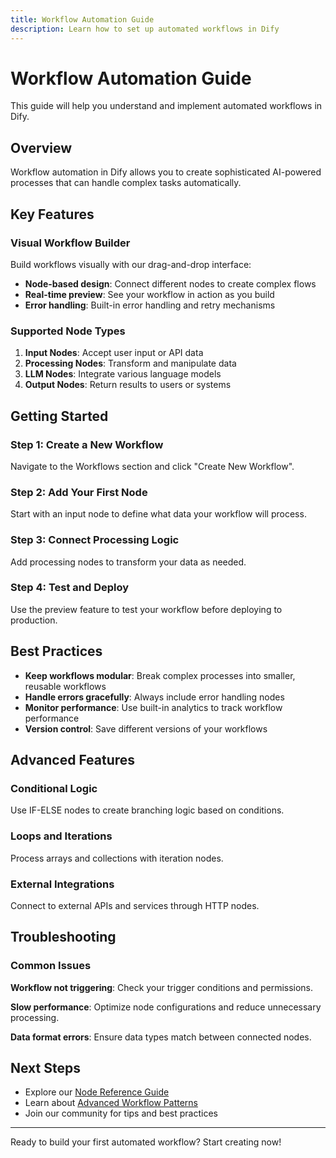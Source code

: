 ```yaml
---
title: Workflow Automation Guide
description: Learn how to set up automated workflows in Dify
---
```


# Workflow Automation Guide

This guide will help you understand and implement automated workflows in Dify.

## Overview

Workflow automation in Dify allows you to create sophisticated AI-powered processes that can handle complex tasks automatically.

## Key Features

### Visual Workflow Builder

Build workflows visually with our drag-and-drop interface:
- **Node-based design**: Connect different nodes to create complex flows
- **Real-time preview**: See your workflow in action as you build
- **Error handling**: Built-in error handling and retry mechanisms

### Supported Node Types

1. **Input Nodes**: Accept user input or API data
2. **Processing Nodes**: Transform and manipulate data
3. **LLM Nodes**: Integrate various language models
4. **Output Nodes**: Return results to users or systems

## Getting Started

### Step 1: Create a New Workflow

Navigate to the Workflows section and click "Create New Workflow".

### Step 2: Add Your First Node

Start with an input node to define what data your workflow will process.

### Step 3: Connect Processing Logic

Add processing nodes to transform your data as needed.

### Step 4: Test and Deploy

Use the preview feature to test your workflow before deploying to production.

## Best Practices

- **Keep workflows modular**: Break complex processes into smaller, reusable workflows
- **Handle errors gracefully**: Always include error handling nodes
- **Monitor performance**: Use built-in analytics to track workflow performance
- **Version control**: Save different versions of your workflows

## Advanced Features

### Conditional Logic

Use IF-ELSE nodes to create branching logic based on conditions.

### Loops and Iterations

Process arrays and collections with iteration nodes.

### External Integrations

Connect to external APIs and services through HTTP nodes.

## Troubleshooting

### Common Issues

**Workflow not triggering**: Check your trigger conditions and permissions.

**Slow performance**: Optimize node configurations and reduce unnecessary processing.

**Data format errors**: Ensure data types match between connected nodes.

## Next Steps

- Explore our [Node Reference Guide](/en/documentation/pages/nodes/start)
- Learn about [Advanced Workflow Patterns](/en/documentation/pages/build/orchestrate-node)
- Join our community for tips and best practices

---

Ready to build your first automated workflow? Start creating now!